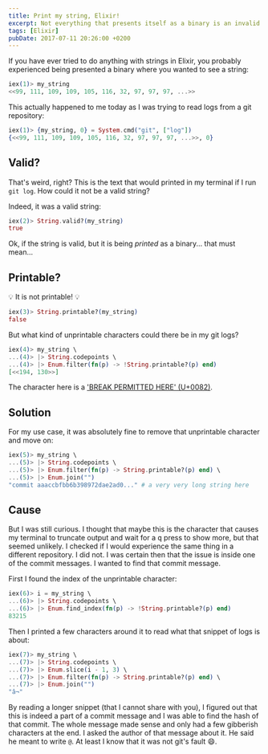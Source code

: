 ```yaml
---
title: Print my string, Elixir!
excerpt: Not everything that presents itself as a binary is an invalid string.
tags: [Elixir]
pubDate: 2017-07-11 20:26:00 +0200
---
```


If you have ever tried to do anything with strings in Elixir, you probably experienced being presented a binary where you wanted to see a string:

```elixir
iex(1)> my_string
<<99, 111, 109, 109, 105, 116, 32, 97, 97, 97, ...>>
```

This actually happened to me today as I was trying to read logs from a git repository:

```elixir
iex(1)> {my_string, 0} = System.cmd("git", ["log"])
{<<99, 111, 109, 109, 105, 116, 32, 97, 97, 97, ...>>, 0}
```

## Valid?

That's weird, right? This is the text that would printed in my terminal if I run `git log`. How could it not be a valid string?

Indeed, it was a valid string:

```elixir
iex(2)> String.valid?(my_string)
true
```

Ok, if the string is valid, but it is being _printed_ as a binary... that must mean...

## Printable?

:bulb: It is not printable! :bulb:

```elixir
iex(3)> String.printable?(my_string)
false
```

But what kind of unprintable characters could there be in my git logs?

```elixir
iex(4)> my_string \
...(4)> |> String.codepoints \
...(4)> |> Enum.filter(fn(p) -> !String.printable?(p) end)
[<<194, 130>>]
```

The character here is a ['BREAK PERMITTED HERE' (U+0082)](http://www.fileformat.info/info/unicode/char/0082/index.htm).

## Solution

For my use case, it was absolutely fine to remove that unprintable character and move on:

```elixir
iex(5)> my_string \
...(5)> |> String.codepoints \
...(5)> |> Enum.filter(fn(p) -> String.printable?(p) end) \
...(5)> |> Enum.join("")
"commit aaaccbfbb6b398972dae2ad0..." # a very very long string here
```

## Cause

But I was still curious. I thought that maybe this is the character that causes my terminal to truncate output and wait for a <kbd>q</kbd> press to show more, but that seemed unlikely. I checked if I would experience the same thing in a different repository. I did not. I was certain then that the issue is inside one of the commit messages. I wanted to find that commit message.

First I found the index of the unprintable character:

```elixir
iex(6)> i = my_string \
...(6)> |> String.codepoints \
...(6)> |> Enum.find_index(fn(p) -> !String.printable?(p) end)
83215
```

Then I printed a few characters around it to read what that snippet of logs is about:

```elixir
iex(7)> my_string \
...(7)> |> String.codepoints \
...(7)> |> Enum.slice(i - 1, 3) \
...(7)> |> Enum.filter(fn(p) -> String.printable?(p) end) \
...(7)> |> Enum.join("")
"â¬"
```

By reading a longer snippet (that I cannot share with you), I figured out that this is indeed a part of a commit message and I was able to find the hash of that commit. The whole message made sense and only had a few gibberish characters at the end. I asked the author of that message about it. He said he meant to write `@`. At least I know that it was not git's fault :smile:.
